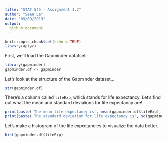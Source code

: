 ```yaml
---
title: "STAT 545 - Assignment 1.2"
author: "Sean La"
date: "09/09/2019"
output:
  github_document
---
```


```r
knitr::opts_chunk$set(echo = TRUE)
library(dplyr)
```

First, we'll load the Gapminder datatset.

```r
library(gapminder)
gapminder.df <- gapminder
```

Let's look at the structure of the Gapminder dataset...

```r
str(gapminder.df)
```

There's a column called `lifeExp`, which stands for life expectancy. Let's find out what the mean and standard deviations for life expectancy are!

```r
print(paste('The mean life expectancy is', mean(gapminder.df$lifeExp), '.'))
print(paste('The standard deviation for life expectancy is', sd(gapminder.df$lifeExp), '.'))
```

Let's make a histogram of the life expectancies to visualize the data better.

```r
hist(gapminder.df$lifeExp)
```